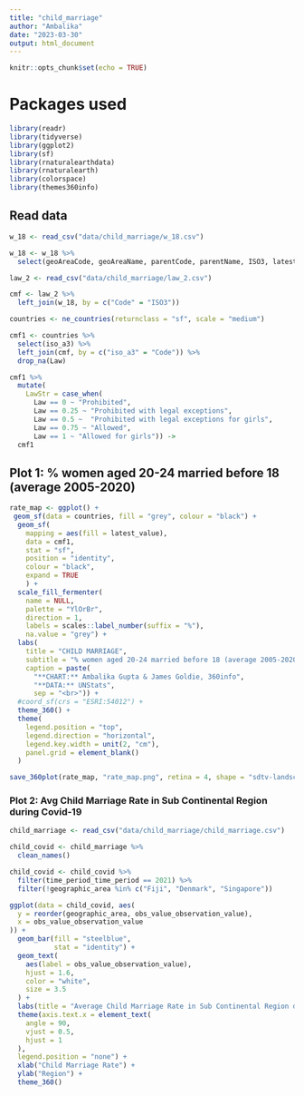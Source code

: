 ```yaml
---
title: "child_marriage"
author: "Ambalika"
date: "2023-03-30"
output: html_document
---
```


```r
knitr::opts_chunk$set(echo = TRUE)
```

# Packages used

```r

library(readr)
library(tidyverse)
library(ggplot2)
library(sf)
library(rnaturalearthdata)
library(rnaturalearth)
library(colorspace)
library(themes360info)

```

## Read data

```r

w_18 <- read_csv("data/child_marriage/w_18.csv")

w_18 <- w_18 %>% 
  select(geoAreaCode, geoAreaName, parentCode, parentName, ISO3, latest_value)

law_2 <- read_csv("data/child_marriage/law_2.csv")

cmf <- law_2 %>% 
  left_join(w_18, by = c("Code" = "ISO3"))

countries <- ne_countries(returnclass = "sf", scale = "medium")

cmf1 <- countries %>% 
  select(iso_a3) %>% 
  left_join(cmf, by = c("iso_a3" = "Code")) %>% 
  drop_na(Law)

cmf1 %>%
  mutate(
    LawStr = case_when(
      Law == 0 ~ "Prohibited",
      Law == 0.25 ~ "Prohibited with legal exceptions",
      Law == 0.5 ~  "Prohibited with legal exceptions for girls",
      Law == 0.75 ~ "Allowed",
      Law == 1 ~ "Allowed for girls")) ->
  cmf1


```


## Plot 1: % women aged 20-24 married before 18 (average 2005-2020)

```r

rate_map <- ggplot() +
 geom_sf(data = countries, fill = "grey", colour = "black") +
  geom_sf(
    mapping = aes(fill = latest_value),
    data = cmf1,
    stat = "sf",
    position = "identity",
    colour = "black",
    expand = TRUE
    ) +
  scale_fill_fermenter(
    name = NULL,
    palette = "YlOrBr",
    direction = 1,
    labels = scales::label_number(suffix = "%"),
    na.value = "grey") + 
  labs(
    title = "CHILD MARRIAGE",
    subtitle = "% women aged 20-24 married before 18 (average 2005-2020)",
    caption = paste(
      "**CHART:** Ambalika Gupta & James Goldie, 360info",
      "**DATA:** UNStats",
      sep = "<br>")) +
  #coord_sf(crs = "ESRI:54012") +
  theme_360() +
  theme(
    legend.position = "top",
    legend.direction = "horizontal",
    legend.key.width = unit(2, "cm"),
    panel.grid = element_blank()
  )

save_360plot(rate_map, "rate_map.png", retina = 4, shape = "sdtv-landscape")

```


### Plot 2: Avg Child Marriage Rate in Sub Continental Region during Covid-19

```r

child_marriage <- read_csv("data/child_marriage/child_marriage.csv")

child_covid <- child_marriage %>%
  clean_names()

child_covid <- child_covid %>%
  filter(time_period_time_period == 2021) %>%
  filter(!geographic_area %in% c("Fiji", "Denmark", "Singapore"))

ggplot(data = child_covid, aes(
  y = reorder(geographic_area, obs_value_observation_value),
  x = obs_value_observation_value
)) +
  geom_bar(fill = "steelblue",
           stat = "identity") +
  geom_text(
    aes(label = obs_value_observation_value),
    hjust = 1.6,
    color = "white",
    size = 3.5
  ) +
  labs(title = "Average Child Marriage Rate in Sub Continental Region during Covid-19") +
  theme(axis.text.x = element_text(
    angle = 90,
    vjust = 0.5,
    hjust = 1
  ),
  legend.position = "none") +
  xlab("Child Marriage Rate") +
  ylab("Region") +
  theme_360()




```














